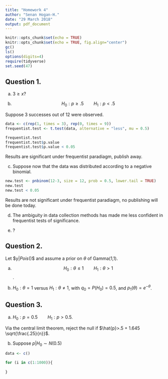 ```yaml
---
title: "Homework 4"
author: "Senan Hogan-H."
date: "29 March 2018"
output: pdf_document
---
```


```r
knitr::opts_chunk$set(echo = TRUE)
knitr::opts_chunk$set(echo = TRUE, fig.align="center")
gc()
ls()
options(digits=4)
require(tidyverse)
set.seed(47)
```

## Question 1.

a. $3 \geq x$?

b. $$H_0: p\geq .5 \qquad H_1: p < .5$$

Suppose 3 successes out of 12 were observed.

```r
data <- c(rep(1, times = 3), rep(0, times = 9))
frequentist.test <- t.test(data, alternative = "less", mu = 0.5)

frequentist.test
frequentist.test$p.value
frequentist.test$p.value < 0.05
```
Results are significant under frequentist paradiagm, publish away.

c. Suppose now that the data was distributed according to a negative binomial.

```r
new.test <- pnbinom(12-3, size = 12, prob = 0.5, lower.tail = TRUE)
new.test
new.test < 0.05
```
Results are not significant under frequentist paradiagm, no publishing will be done today.

d. The ambiguity in data collection methods has made me less confident in frequentist tests of significance.

e. ?

## Question 2.

Let $y|\theta\sim $Pois$(\theta)$ and assume a prior on $\theta$ of Gamma(1,1).

a. $$H_0:\theta \leq 1 \qquad H_1:\theta > 1$$.

b. $H_0:\theta=1$ versus $H_1:\theta\neq1$, with $q_0=P(H_0)=0.5$, and $p_1(\theta)=e^{-\theta}$.

## Question 3.

a. $H_0:p = 0.5  \qquad H_1:p > 0.5$.

Via the central limit theorem, reject the null if $\hat{p}>.5 + 1.645 \sqrt{\frac{.25}{n}}$.



b. Suppose $p|H_0 \sim N(0.5)$

```r
data <- c()

for (i in c(1:1000)){
  
}
```
